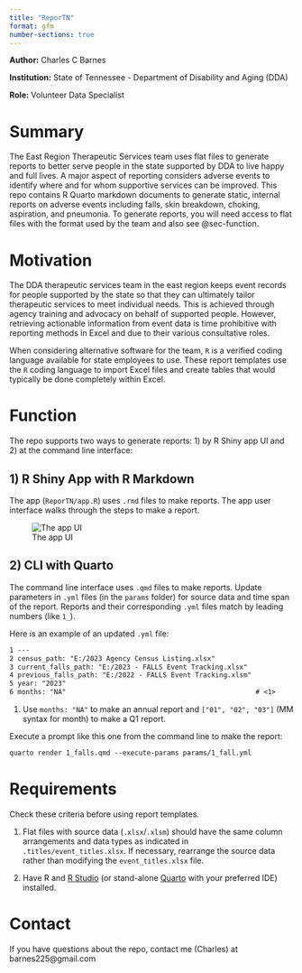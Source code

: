 ```yaml
---
title: "ReporTN"
format: gfm
number-sections: true
---
```


**Author:** Charles C Barnes

**Institution:** State of Tennessee - Department of Disability and Aging (DDA)

**Role:** Volunteer Data Specialist

# Summary

The East Region Therapeutic Services team uses flat files to generate reports to better serve people in the state supported by DDA to live happy and full lives. A major aspect of reporting considers adverse events to identify where and for whom supportive services can be improved. This repo contains R Quarto markdown documents to generate static, internal reports on adverse events including falls, skin breakdown, choking, aspiration, and pneumonia. To generate reports, you will need access to flat files with the format used by the team and also see @sec-function.

# Motivation

The DDA therapeutic services team in the east region keeps event records for people supported by the state so that they can ultimately tailor therapeutic services to meet individual needs. This is achieved through agency training and advocacy on behalf of supported people. However, retrieving actionable information from event data is time prohibitive with reporting methods in Excel and due to their various consultative roles.

When considering alternative software for the team, `R` is a verified coding language available for state employees to use. These report templates use the `R` coding language to import Excel files and create tables that would typically be done completely within Excel.

# Function {#sec-function}

The repo supports two ways to generate reports: 1) by R Shiny app UI and 2) at the command line interface:

## 1) R Shiny App with R Markdown

The app (`ReporTN/app.R`) uses `.rmd` files to make reports. The app user interface walks through the steps to make a report.

![The app UI](app_screenshot.png)

## 2) CLI with Quarto

The command line interface uses `.qmd` files to make reports. Update parameters in `.yml` files (in the `params` folder) for source data and time span of the report. Reports and their corresponding `.yml` files match by leading numbers (like `1_`).

Here is an example of an updated `.yml` file:

``` default
1 ---
2 census_path: "E:/2023 Agency Census Listing.xlsx"
3 current_falls_path: "E:/2023 - FALLS Event Tracking.xlsx"
4 previous_falls_path: "E:/2022 - FALLS Event Tracking.xlsm"
5 year: "2023"
6 months: "NA"                                               # <1>
```

1.  Use `months: "NA"` to make an annual report and `["01", "02", "03"]` (MM syntax for month) to make a Q1 report.

Execute a prompt like this one from the command line to make the report:

``` default
quarto render 1_falls.qmd --execute-params params/1_fall.yml
```

# Requirements

Check these criteria before using report templates.

1.  Flat files with source data (`.xlsx`/`.xlsm`) should have the same column arrangements and data types as indicated in `.titles/event_titles.xlsx`. If necessary, rearrange the source data rather than modifying the `event_titles.xlsx` file.

2.  Have R and [R Studio](https://rstudio-education.github.io/hopr/starting.html "Installing R and RStudio") (or stand-alone [Quarto](https://quarto.org/docs/get-started/ "Get Started") with your preferred IDE) installed.

# Contact

If you have questions about the repo, contact me (Charles) at barnes225\@gmail.com
